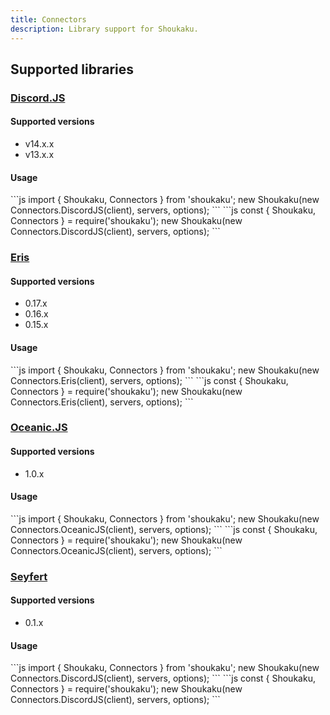 ```yaml
---
title: Connectors
description: Library support for Shoukaku.
---
```



## Supported libraries

### [Discord.JS](https://discord.js.org)
#### Supported versions
- v14.x.x
- v13.x.x

#### Usage
<Tabs>
    <TabItem label="ESM">
        ```js
        import { Shoukaku, Connectors } from 'shoukaku';
        new Shoukaku(new Connectors.DiscordJS(client), servers, options);
        ```
    </TabItem>
    <TabItem label="CJS">
        ```js
        const { Shoukaku, Connectors } = require('shoukaku');
        new Shoukaku(new Connectors.DiscordJS(client), servers, options);
        ```
    </TabItem>
</Tabs>

### [Eris](https://abal.moe/Eris/)
#### Supported versions
- 0.17.x
- 0.16.x
- 0.15.x

#### Usage
<Tabs>
    <TabItem label="ESM">
        ```js
        import { Shoukaku, Connectors } from 'shoukaku';
        new Shoukaku(new Connectors.Eris(client), servers, options);
        ```
    </TabItem>
    <TabItem label="CJS">
        ```js
        const { Shoukaku, Connectors } = require('shoukaku');
        new Shoukaku(new Connectors.Eris(client), servers, options);
        ```
    </TabItem>
</Tabs>

### [Oceanic.JS](https://oceanic.ws/)
#### Supported versions
- 1.0.x

#### Usage
<Tabs>
    <TabItem label="ESM">
        ```js
        import { Shoukaku, Connectors } from 'shoukaku';
        new Shoukaku(new Connectors.OceanicJS(client), servers, options);
        ```
    </TabItem>
    <TabItem label="CJS">
        ```js
        const { Shoukaku, Connectors } = require('shoukaku');
        new Shoukaku(new Connectors.OceanicJS(client), servers, options);
        ```
    </TabItem>
</Tabs>

### [Seyfert](https://www.seyfert.dev/)
#### Supported versions
- 0.1.x

#### Usage
<Tabs>
    <TabItem label="ESM">
        ```js
        import { Shoukaku, Connectors } from 'shoukaku';
        new Shoukaku(new Connectors.DiscordJS(client), servers, options);
        ```
    </TabItem>
    <TabItem label="CJS">
        ```js
        const { Shoukaku, Connectors } = require('shoukaku');
        new Shoukaku(new Connectors.DiscordJS(client), servers, options);
        ```
    </TabItem>
</Tabs>
